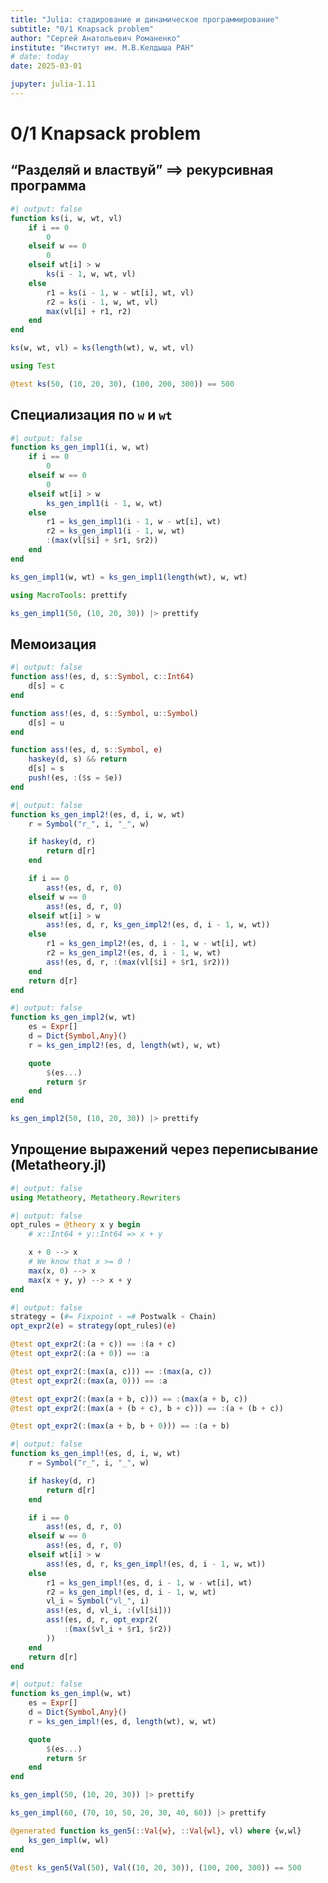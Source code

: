 ```yaml
---
title: "Julia: стадирование и динамическое программирование"
subtitle: "0/1 Knapsack problem"
author: "Сергей Анатольевич Романенко"
institute: "Институт им. М.В.Келдыша РАН"
# date: today
date: 2025-03-01

jupyter: julia-1.11
---
```


# 0/1 Knapsack problem

## "Разделяй и властвуй" ⟹ рекурсивная программа

```julia
#| output: false
function ks(i, w, wt, vl)
    if i == 0
        0
    elseif w == 0
        0
    elseif wt[i] > w
        ks(i - 1, w, wt, vl)
    else
        r1 = ks(i - 1, w - wt[i], wt, vl)
        r2 = ks(i - 1, w, wt, vl)
        max(vl[i] + r1, r2)
    end
end

ks(w, wt, vl) = ks(length(wt), w, wt, vl)
```

```julia
using Test
```

```julia
@test ks(50, (10, 20, 30), (100, 200, 300)) == 500
```

## Специализация по `w` и `wt`

```julia
#| output: false
function ks_gen_impl1(i, w, wt)
    if i == 0
        0
    elseif w == 0
        0
    elseif wt[i] > w
        ks_gen_impl1(i - 1, w, wt)
    else
        r1 = ks_gen_impl1(i - 1, w - wt[i], wt)
        r2 = ks_gen_impl1(i - 1, w, wt)
        :(max(vl[$i] + $r1, $r2))
    end
end

ks_gen_impl1(w, wt) = ks_gen_impl1(length(wt), w, wt)
```

```julia
using MacroTools: prettify
```

```julia
ks_gen_impl1(50, (10, 20, 30)) |> prettify
```

## Мемоизация

```julia
#| output: false
function ass!(es, d, s::Symbol, c::Int64)
    d[s] = c
end

function ass!(es, d, s::Symbol, u::Symbol)
    d[s] = u
end

function ass!(es, d, s::Symbol, e)
    haskey(d, s) && return
    d[s] = s
    push!(es, :($s = $e))
end
```

```julia
#| output: false
function ks_gen_impl2!(es, d, i, w, wt)
    r = Symbol("r_", i, "_", w)

    if haskey(d, r)
        return d[r]
    end

    if i == 0
        ass!(es, d, r, 0)
    elseif w == 0
        ass!(es, d, r, 0)
    elseif wt[i] > w
        ass!(es, d, r, ks_gen_impl2!(es, d, i - 1, w, wt))
    else
        r1 = ks_gen_impl2!(es, d, i - 1, w - wt[i], wt)
        r2 = ks_gen_impl2!(es, d, i - 1, w, wt)
        ass!(es, d, r, :(max(vl[$i] + $r1, $r2)))
    end
    return d[r]
end
```

```julia
#| output: false
function ks_gen_impl2(w, wt)
    es = Expr[]
    d = Dict{Symbol,Any}()
    r = ks_gen_impl2!(es, d, length(wt), w, wt)

    quote
        $(es...)
        return $r
    end
end
```

```julia
ks_gen_impl2(50, (10, 20, 30)) |> prettify
```
<!-- 
```julia
add_s(x, y::Int64) =
    if y == 0
        x
    else
        :($x + $y)
    end

add_s(x, y) = :($x + $y)
```
 -->

<!-- 
```julia
max_s(x, y::Int64) =
    if y == 0
        x
    else
        :(max($x, $y))
    end

max_s(x, y) = :(max($x, $y))
```
 -->
<!-- 
```julia
function ks_gen_impl3!(es, d, i, w, wt)
    r = Symbol("r_", i, "_", w)

    if haskey(d, r)
        return d[r]
    end

    if i == 0
        ass!(es, d, r, 0)
    elseif w == 0
        ass!(es, d, r, 0)
    elseif wt[i] > w
        ass!(es, d, r, ks_gen_impl3!(es, d, i - 1, w, wt))
    else
        r1 = ks_gen_impl3!(es, d, i - 1, w - wt[i], wt)
        r2 = ks_gen_impl3!(es, d, i - 1, w, wt)
        vl_i = Symbol("vl_", i)
        ass!(es, d, vl_i, :(vl[$i]))
        ass!(es, d, r, max_s(add_s(vl_i, r1), r2))
    end
    return d[r]
end
```
 -->

<!-- 
```julia
function ks_gen_impl3(w, wt)
    es = Expr[]
    d = Dict{Symbol,Any}()
    r = ks_gen_impl3!(es, d, length(wt), w, wt)

    quote
        $(es...)
        return $r
    end
end
```
 -->
<!-- 
```julia
ks_gen_impl3(50, (10, 20, 30)) |> prettify
```

```julia
ks_gen_impl3(60, (70, 10, 50, 20, 30, 40, 60)) |> prettify
```

```julia
@generated function ks_gen3(::Val{w}, ::Val{wl}, vl) where {w,wl}
    ks_gen_impl3(w, wl)
end
```

```julia
@test ks_gen3(Val(50), Val((10, 20, 30)), (100, 200, 300)) == 500
```
 -->

<!-- ## Дополнительная оптимизация -->

<!-- 
```julia
using MacroTools: postwalk, @capture
```
 -->
<!-- 
```julia
function opt_step(e)
    if @capture(e, x_ + 0)
        x
    elseif @capture(e, max(x_, 0))
        x
    elseif @capture(e, max(x_ + y1_, y2_)) && y1 == y2
        :($x + $y1)
    else
        e
    end
end

opt_expr(e) = postwalk(opt_step, e)
```
 -->

<!-- 
```julia
@test opt_expr(:(a + c)) == :(a + c)
@test opt_expr(:(a + 0)) == :a

@test opt_expr(:(max(a, c))) == :(max(a, c))
@test opt_expr(:(max(a, 0))) == :a

@test opt_expr(:(max(a + b, c))) == :(max(a + b, c))
@test opt_expr(:(max(a + (b + c), b + c))) == :(a + (b + c))

@test opt_expr(:(max(a + b, b + 0))) == :(a + b)
```
 -->

<!-- 
```julia
function ks_gen_impl4!(es, d, i, w, wt)
    r = Symbol("r_", i, "_", w)

    if haskey(d, r)
        return d[r]
    end

    if i == 0
        ass!(es, d, r, 0)
    elseif w == 0
        ass!(es, d, r, 0)
    elseif wt[i] > w
        ass!(es, d, r, ks_gen_impl4!(es, d, i - 1, w, wt))
    else
        r1 = ks_gen_impl4!(es, d, i - 1, w - wt[i], wt)
        r2 = ks_gen_impl4!(es, d, i - 1, w, wt)
        vl_i = Symbol("vl_", i)
        ass!(es, d, vl_i, :(vl[$i]))
        ass!(es, d, r, opt_expr(
            :(max($vl_i + $r1, $r2))
        ))
    end
    return d[r]
end
```
 -->
<!-- 
```julia
function ks_gen_impl4(w, wt)
    es = Expr[]
    d = Dict{Symbol,Any}()
    r = ks_gen_impl4!(es, d, length(wt), w, wt)

    quote
        $(es...)
        return $r
    end
end
```
 -->

<!-- 
```julia
ks_gen_impl4(50, (10, 20, 30)) |> prettify
```

```julia
ks_gen_impl4(60, (70, 10, 50, 20, 30, 40, 60)) |> prettify
```

```julia
@generated function ks_gen4(::Val{w}, ::Val{wl}, vl) where {w,wl}
    ks_gen_impl4(w, wl)
end
```

```julia
@test ks_gen4(Val(50), Val((10, 20, 30)), (100, 200, 300)) == 500
```
 -->

## Упрощение выражений через переписывание (Metatheory.jl)

```julia
#| output: false
using Metatheory, Metatheory.Rewriters
```

```julia
#| output: false
opt_rules = @theory x y begin
    # x::Int64 + y::Int64 => x + y

    x + 0 --> x
    # We know that x >= 0 !
    max(x, 0) --> x
    max(x + y, y) --> x + y
end
```

```julia
#| output: false
strategy = (#= Fixpoint ∘ =# Postwalk ∘ Chain)
opt_expr2(e) = strategy(opt_rules)(e)
```

```julia
@test opt_expr2(:(a + c)) == :(a + c)
@test opt_expr2(:(a + 0)) == :a

@test opt_expr2(:(max(a, c))) == :(max(a, c))
@test opt_expr2(:(max(a, 0))) == :a

@test opt_expr2(:(max(a + b, c))) == :(max(a + b, c))
@test opt_expr2(:(max(a + (b + c), b + c))) == :(a + (b + c))

@test opt_expr2(:(max(a + b, b + 0))) == :(a + b)
```

```julia
#| output: false
function ks_gen_impl!(es, d, i, w, wt)
    r = Symbol("r_", i, "_", w)

    if haskey(d, r)
        return d[r]
    end

    if i == 0
        ass!(es, d, r, 0)
    elseif w == 0
        ass!(es, d, r, 0)
    elseif wt[i] > w
        ass!(es, d, r, ks_gen_impl!(es, d, i - 1, w, wt))
    else
        r1 = ks_gen_impl!(es, d, i - 1, w - wt[i], wt)
        r2 = ks_gen_impl!(es, d, i - 1, w, wt)
        vl_i = Symbol("vl_", i)
        ass!(es, d, vl_i, :(vl[$i]))
        ass!(es, d, r, opt_expr2(
            :(max($vl_i + $r1, $r2))
        ))
    end
    return d[r]
end
```

```julia
#| output: false
function ks_gen_impl(w, wt)
    es = Expr[]
    d = Dict{Symbol,Any}()
    r = ks_gen_impl!(es, d, length(wt), w, wt)

    quote
        $(es...)
        return $r
    end
end
```

```julia
ks_gen_impl(50, (10, 20, 30)) |> prettify
```

```julia
ks_gen_impl(60, (70, 10, 50, 20, 30, 40, 60)) |> prettify
```

```julia
@generated function ks_gen5(::Val{w}, ::Val{wl}, vl) where {w,wl}
    ks_gen_impl(w, wl)
end
```

```julia
@test ks_gen5(Val(50), Val((10, 20, 30)), (100, 200, 300)) == 500
```

